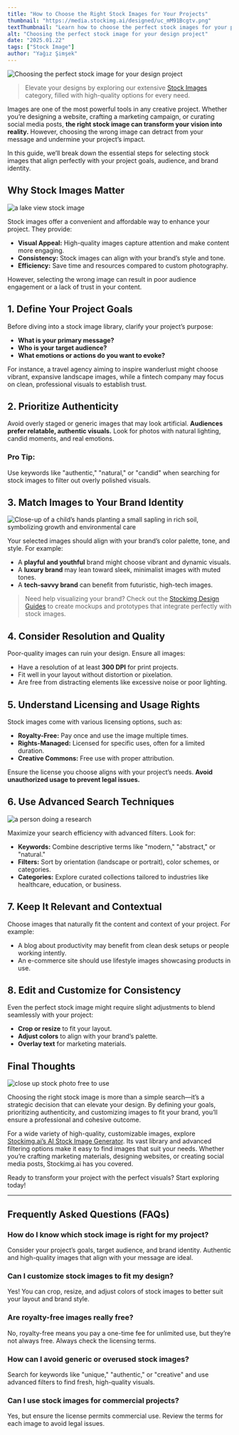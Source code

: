 ```yaml
---
title: "How to Choose the Right Stock Images for Your Projects"
thumbnail: "https://media.stockimg.ai/designed/uc_mM91Bcgtv.png"
textThumbnail: "Learn how to choose the perfect stock images for your projects. Discover tips for authenticity, brand alignment, licensing, and advanced search techniques to enhance your designs."
alt: "Choosing the perfect stock image for your design project"
date: "2025.01.22"
tags: ["Stock Image"]
author: "Yağız Şimşek"
---
```


![Choosing the perfect stock image for your design project](https://media.stockimg.ai/designed/uc_mM91Bcgtv.png)

> Elevate your designs by exploring our extensive [Stock Images](https://stockimg.ai/category/ai-stock-image-generator) category, filled with high-quality options for every need.

Images are one of the most powerful tools in any creative project. Whether you’re designing a website, crafting a marketing campaign, or curating social media posts, **the right stock image can transform your vision into reality.** However, choosing the wrong image can detract from your message and undermine your project’s impact.

In this guide, we’ll break down the essential steps for selecting stock images that align perfectly with your project goals, audience, and brand identity.

## Why Stock Images Matter

![a lake view stock image](https://media.stockimg.ai/image/v2/yTAS5GiLmi4i.png)

Stock images offer a convenient and affordable way to enhance your project. They provide:

- **Visual Appeal:** High-quality images capture attention and make content more engaging.
- **Consistency:** Stock images can align with your brand’s style and tone.
- **Efficiency:** Save time and resources compared to custom photography.

However, selecting the wrong image can result in poor audience engagement or a lack of trust in your content.

## 1. Define Your Project Goals

Before diving into a stock image library, clarify your project’s purpose:

- **What is your primary message?**
- **Who is your target audience?**
- **What emotions or actions do you want to evoke?**

For instance, a travel agency aiming to inspire wanderlust might choose vibrant, expansive landscape images, while a fintech company may focus on clean, professional visuals to establish trust.

## 2. Prioritize Authenticity

Avoid overly staged or generic images that may look artificial. **Audiences prefer relatable, authentic visuals.** Look for photos with natural lighting, candid moments, and real emotions.

### Pro Tip:
Use keywords like "authentic," "natural," or "candid" when searching for stock images to filter out overly polished visuals.

## 3. Match Images to Your Brand Identity

![Close-up of a child’s hands planting a small sapling in rich soil, symbolizing growth and environmental care](https://media.stockimg.ai/image/v2/4g2S-in2WICB.png)

Your selected images should align with your brand’s color palette, tone, and style. For example:

- A **playful and youthful** brand might choose vibrant and dynamic visuals.
- A **luxury brand** may lean toward sleek, minimalist images with muted tones.
- A **tech-savvy brand** can benefit from futuristic, high-tech images.

> Need help visualizing your brand? Check out the [Stockimg Design Guides](https://stockimg.ai/blog) to create mockups and prototypes that integrate perfectly with stock images.

## 4. Consider Resolution and Quality

Poor-quality images can ruin your design. Ensure all images:

- Have a resolution of at least **300 DPI** for print projects.
- Fit well in your layout without distortion or pixelation.
- Are free from distracting elements like excessive noise or poor lighting.

## 5. Understand Licensing and Usage Rights

Stock images come with various licensing options, such as:

- **Royalty-Free:** Pay once and use the image multiple times.
- **Rights-Managed:** Licensed for specific uses, often for a limited duration.
- **Creative Commons:** Free use with proper attribution.

Ensure the license you choose aligns with your project’s needs. **Avoid unauthorized usage to prevent legal issues.**

## 6. Use Advanced Search Techniques

![a person doing a research](https://media.stockimg.ai/image/v2/Qkqyd2UX5EIX.png)

Maximize your search efficiency with advanced filters. Look for:

- **Keywords:** Combine descriptive terms like "modern," "abstract," or "natural."
- **Filters:** Sort by orientation (landscape or portrait), color schemes, or categories.
- **Categories:** Explore curated collections tailored to industries like healthcare, education, or business.

## 7. Keep It Relevant and Contextual

Choose images that naturally fit the content and context of your project. For example:

- A blog about productivity may benefit from clean desk setups or people working intently.
- An e-commerce site should use lifestyle images showcasing products in use.

## 8. Edit and Customize for Consistency

Even the perfect stock image might require slight adjustments to blend seamlessly with your project:

- **Crop or resize** to fit your layout.
- **Adjust colors** to align with your brand’s palette.
- **Overlay text** for marketing materials.

## Final Thoughts

![close up stock photo free to use](https://media.stockimg.ai/image/v2/mYMu1C94cvhi.png)

Choosing the right stock image is more than a simple search—it’s a strategic decision that can elevate your design. By defining your goals, prioritizing authenticity, and customizing images to fit your brand, you’ll ensure a professional and cohesive outcome.

For a wide variety of high-quality, customizable images, explore [Stockimg.ai’s AI Stock Image Generator](https://stockimg.ai/category/ai-stock-image-generator). Its vast library and advanced filtering options make it easy to find images that suit your needs. Whether you’re crafting marketing materials, designing websites, or creating social media posts, Stockimg.ai has you covered.

Ready to transform your project with the perfect visuals? Start exploring today!

---

## Frequently Asked Questions (FAQs)

### How do I know which stock image is right for my project?
Consider your project’s goals, target audience, and brand identity. Authentic and high-quality images that align with your message are ideal.

### Can I customize stock images to fit my design?
Yes! You can crop, resize, and adjust colors of stock images to better suit your layout and brand style.

### Are royalty-free images really free?
No, royalty-free means you pay a one-time fee for unlimited use, but they’re not always free. Always check the licensing terms.

### How can I avoid generic or overused stock images?
Search for keywords like "unique," "authentic," or "creative" and use advanced filters to find fresh, high-quality visuals.

### Can I use stock images for commercial projects?
Yes, but ensure the license permits commercial use. Review the terms for each image to avoid legal issues.